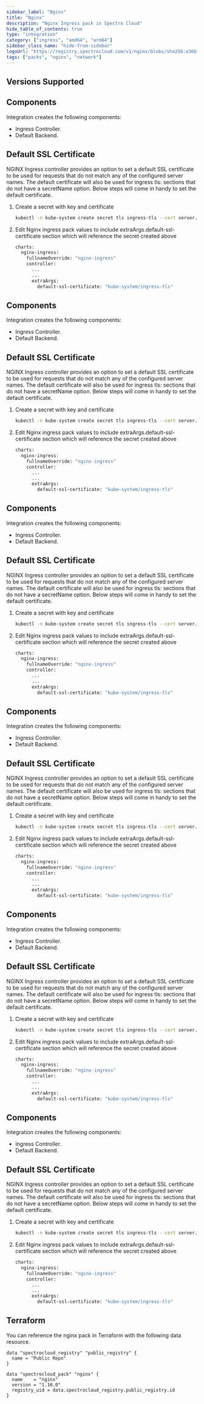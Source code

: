 ```yaml
---
sidebar_label: "Nginx"
title: "Nginx"
description: "Nginx Ingress pack in Spectro Cloud"
hide_table_of_contents: true
type: "integration"
category: ["ingress", "amd64", "arm64"]
sidebar_class_name: "hide-from-sidebar"
logoUrl: "https://registry.spectrocloud.com/v1/nginx/blobs/sha256:a36bf7e8023f018298ddbf0c82a49c38e872db4b0e480a39c285ae002916a83f?type=image.webp"
tags: ["packs", "nginx", "network"]
---
```


<RedirectPackPage packName="nginx" />

## Versions Supported

<Tabs queryString="parent">

<TabItem label="1.4.x" value="1.4.x">

## Components

Integration creates the following components:

- Ingress Controller.
- Default Backend.

## Default SSL Certificate

NGINX Ingress controller provides an option to set a default SSL certificate to be used for requests that do not match
any of the configured server names. The default certificate will also be used for ingress tls: sections that do not have
a secretName option. Below steps will come in handy to set the default certificate.

1. Create a secret with key and certificate
   ```bash
   kubectl -n kube-system create secret tls ingress-tls --cert server.crt --key server.key
   ```
2. Edit Nginx ingress pack values to include extraArgs.default-ssl-certificate section which will reference the secret
   created above
   ```bash
   charts:
     nginx-ingress:
       fullnameOverride: "nginx-ingress"
       controller:
         ...
         ...
         extraArgs:
           default-ssl-certificate: "kube-system/ingress-tls"
   ```

</TabItem>

<TabItem label="1.3.x" value="1.3.x">

## Components

Integration creates the following components:

- Ingress Controller.
- Default Backend.

## Default SSL Certificate

NGINX Ingress controller provides an option to set a default SSL certificate to be used for requests that do not match
any of the configured server names. The default certificate will also be used for ingress tls: sections that do not have
a secretName option. Below steps will come in handy to set the default certificate.

1. Create a secret with key and certificate
   ```bash
   kubectl -n kube-system create secret tls ingress-tls --cert server.crt --key server.key
   ```
2. Edit Nginx ingress pack values to include extraArgs.default-ssl-certificate section which will reference the secret
   created above
   ```bash
   charts:
     nginx-ingress:
       fullnameOverride: "nginx-ingress"
       controller:
         ...
         ...
         extraArgs:
           default-ssl-certificate: "kube-system/ingress-tls"
   ```

</TabItem>

<TabItem label="1.2.x" value="1.2.x">

## Components

Integration creates the following components:

- Ingress Controller.
- Default Backend.

## Default SSL Certificate

NGINX Ingress controller provides an option to set a default SSL certificate to be used for requests that do not match
any of the configured server names. The default certificate will also be used for ingress tls: sections that do not have
a secretName option. Below steps will come in handy to set the default certificate.

1. Create a secret with key and certificate
   ```bash
   kubectl -n kube-system create secret tls ingress-tls --cert server.crt --key server.key
   ```
2. Edit Nginx ingress pack values to include extraArgs.default-ssl-certificate section which will reference the secret
   created above
   ```bash
   charts:
     nginx-ingress:
       fullnameOverride: "nginx-ingress"
       controller:
         ...
         ...
         extraArgs:
           default-ssl-certificate: "kube-system/ingress-tls"
   ```

</TabItem>

<TabItem label="1.0.x" value="1.0.x">

## Components

Integration creates the following components:

- Ingress Controller.
- Default Backend.

## Default SSL Certificate

NGINX Ingress controller provides an option to set a default SSL certificate to be used for requests that do not match
any of the configured server names. The default certificate will also be used for ingress tls: sections that do not have
a secretName option. Below steps will come in handy to set the default certificate.

1. Create a secret with key and certificate
   ```bash
   kubectl -n kube-system create secret tls ingress-tls --cert server.crt --key server.key
   ```
2. Edit Nginx ingress pack values to include extraArgs.default-ssl-certificate section which will reference the secret
   created above
   ```bash
   charts:
     nginx-ingress:
       fullnameOverride: "nginx-ingress"
       controller:
         ...
         ...
         extraArgs:
           default-ssl-certificate: "kube-system/ingress-tls"
   ```

</TabItem>

<TabItem label="0.26.x" value="0.26.x">

## Components

Integration creates the following components:

- Ingress Controller.
- Default Backend.

## Default SSL Certificate

NGINX Ingress controller provides an option to set a default SSL certificate to be used for requests that do not match
any of the configured server names. The default certificate will also be used for ingress tls: sections that do not have
a secretName option. Below steps will come in handy to set the default certificate.

1. Create a secret with key and certificate
   ```bash
   kubectl -n kube-system create secret tls ingress-tls --cert server.crt --key server.key
   ```
2. Edit Nginx ingress pack values to include extraArgs.default-ssl-certificate section which will reference the secret
   created above
   ```bash
   charts:
     nginx-ingress:
       fullnameOverride: "nginx-ingress"
       controller:
         ...
         ...
         extraArgs:
           default-ssl-certificate: "kube-system/ingress-tls"
   ```

</TabItem>

<TabItem label="0.43.x" value="0.43.x">

## Components

Integration creates the following components:

- Ingress Controller.
- Default Backend.

## Default SSL Certificate

NGINX Ingress controller provides an option to set a default SSL certificate to be used for requests that do not match
any of the configured server names. The default certificate will also be used for ingress tls: sections that do not have
a secretName option. Below steps will come in handy to set the default certificate.

1. Create a secret with key and certificate
   ```bash
   kubectl -n kube-system create secret tls ingress-tls --cert server.crt --key server.key
   ```
2. Edit Nginx ingress pack values to include extraArgs.default-ssl-certificate section which will reference the secret
   created above
   ```bash
   charts:
     nginx-ingress:
       fullnameOverride: "nginx-ingress"
       controller:
         ...
         ...
         extraArgs:
           default-ssl-certificate: "kube-system/ingress-tls"
   ```

</TabItem>

</Tabs>

## Terraform

You can reference the nginx pack in Terraform with the following data resource.

```hcl
data "spectrocloud_registry" "public_registry" {
  name = "Public Repo"
}

data "spectrocloud_pack" "nginx" {
  name    = "nginx"
  version = "1.10.0"
  registry_uid = data.spectrocloud_registry.public_registry.id
}
```
